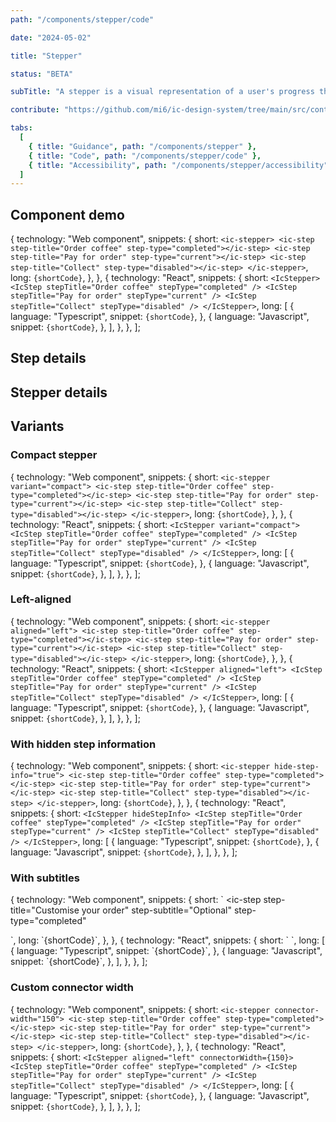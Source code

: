 ```yaml
---
path: "/components/stepper/code"

date: "2024-05-02"

title: "Stepper"

status: "BETA"

subTitle: "A stepper is a visual representation of a user's progress through a predefined set of steps in a linear process."

contribute: "https://github.com/mi6/ic-design-system/tree/main/src/content/structured/components/stepper"

tabs:
  [
    { title: "Guidance", path: "/components/stepper" },
    { title: "Code", path: "/components/stepper/code" },
    { title: "Accessibility", path: "/components/stepper/accessibility" },
  ]
---
```



## Component demo

  {
    technology: "Web component",
    snippets: {
      short: `<ic-stepper>
  <ic-step step-title="Order coffee" step-type="completed"></ic-step>
  <ic-step step-title="Pay for order" step-type="current"></ic-step>
  <ic-step step-title="Collect" step-type="disabled"></ic-step>
</ic-stepper>`,
      long: `{shortCode}`,
    },
  },
  {
    technology: "React",
    snippets: {
      short: `<IcStepper>
  <IcStep stepTitle="Order coffee" stepType="completed" />
  <IcStep stepTitle="Pay for order" stepType="current" />
  <IcStep stepTitle="Collect" stepType="disabled" />
</IcStepper>`,
      long: [
        {
          language: "Typescript",
          snippet: `{shortCode}`,
        },
        {
          language: "Javascript",
          snippet: `{shortCode}`,
        },
      ],
    },
  },
];

<ComponentPreview snippets={snippets}>
  <IcStepper>
    <IcStep stepTitle="Order coffee" stepType="completed" />
    <IcStep stepTitle="Pay for order" stepType="current" />
    <IcStep stepTitle="Collect" stepType="disabled" />
  </IcStepper>
</ComponentPreview>

## Step details

<ComponentDetails component="ic-step" />

## Stepper details

<ComponentDetails component="ic-stepper" />

## Variants

### Compact stepper

  {
    technology: "Web component",
    snippets: {
      short: `<ic-stepper variant="compact">
  <ic-step step-title="Order coffee" step-type="completed"></ic-step>
  <ic-step step-title="Pay for order" step-type="current"></ic-step>
  <ic-step step-title="Collect" step-type="disabled"></ic-step>
</ic-stepper>`,
      long: `{shortCode}`,
    },
  },
  {
    technology: "React",
    snippets: {
      short: `<IcStepper variant="compact">
  <IcStep stepTitle="Order coffee" stepType="completed" />
  <IcStep stepTitle="Pay for order" stepType="current" />
  <IcStep stepTitle="Collect" stepType="disabled" />
</IcStepper>`,
      long: [
        {
          language: "Typescript",
          snippet: `{shortCode}`,
        },
        {
          language: "Javascript",
          snippet: `{shortCode}`,
        },
      ],
    },
  },
];

<ComponentPreview snippets={compactStepper}>
  <IcStepper variant="compact">
    <IcStep stepTitle="Order coffee" stepType="completed" />
    <IcStep stepTitle="Pay for order" stepType="current" />
    <IcStep stepTitle="Collect" stepType="disabled" />
  </IcStepper>
</ComponentPreview>

### Left-aligned

  {
    technology: "Web component",
    snippets: {
      short: `<ic-stepper aligned="left">
  <ic-step step-title="Order coffee" step-type="completed"></ic-step>
  <ic-step step-title="Pay for order" step-type="current"></ic-step>
  <ic-step step-title="Collect" step-type="disabled"></ic-step>
</ic-stepper>`,
      long: `{shortCode}`,
    },
  },
  {
    technology: "React",
    snippets: {
      short: `<IcStepper aligned="left">
  <IcStep stepTitle="Order coffee" stepType="completed" />
  <IcStep stepTitle="Pay for order" stepType="current" />
  <IcStep stepTitle="Collect" stepType="disabled" />
</IcStepper>`,
      long: [
        {
          language: "Typescript",
          snippet: `{shortCode}`,
        },
        {
          language: "Javascript",
          snippet: `{shortCode}`,
        },
      ],
    },
  },
];

<ComponentPreview snippets={leftAligned}>
  <IcStepper aligned="left">
    <IcStep stepTitle="Order coffee" stepType="completed" />
    <IcStep stepTitle="Pay for order" stepType="current" />
    <IcStep stepTitle="Collect" stepType="disabled" />
  </IcStepper>
</ComponentPreview>

### With hidden step information

  {
    technology: "Web component",
    snippets: {
      short: `<ic-stepper hide-step-info="true">
  <ic-step step-title="Order coffee" step-type="completed"></ic-step>
  <ic-step step-title="Pay for order" step-type="current"></ic-step>
  <ic-step step-title="Collect" step-type="disabled"></ic-step>
</ic-stepper>`,
      long: `{shortCode}`,
    },
  },
  {
    technology: "React",
    snippets: {
      short: `<IcStepper hideStepInfo>
  <IcStep stepTitle="Order coffee" stepType="completed" />
  <IcStep stepTitle="Pay for order" stepType="current" />
  <IcStep stepTitle="Collect" stepType="disabled" />
</IcStepper>`,
      long: [
        {
          language: "Typescript",
          snippet: `{shortCode}`,
        },
        {
          language: "Javascript",
          snippet: `{shortCode}`,
        },
      ],
    },
  },
];

<ComponentPreview snippets={hiddenStepInfo}>
  <IcStepper hideStepInfo>
    <IcStep stepTitle="Order coffee" stepType="completed" />
    <IcStep stepTitle="Pay for order" stepType="current" />
    <IcStep stepTitle="Collect" stepType="disabled" />
  </IcStepper>
</ComponentPreview>

### With subtitles

  {
    technology: "Web component",
    snippets: {
      short: `<ic-stepper>
  <ic-step step-title="Order coffee" step-type="completed"></ic-step>
  <ic-step 
    step-title="Customise your order" 
    step-subtitle="Optional" 
    step-type="completed" 
  >
  </ic-step>
  <ic-step 
    step-title="Pay for order" 
    step-subtitle="We accept all major debit/credit cards" 
    step-type="current" 
  >
  </ic-step>
  <ic-step step-title="Collect" step-type="disabled"></ic-step>
</ic-stepper>`,
      long: `{shortCode}`,
    },
  },
  {
    technology: "React",
    snippets: {
      short: `<IcStepper>
  <IcStep stepTitle="Order coffee" stepType="completed" />
  <IcStep 
    stepTitle="Customise your order" 
    stepSubtitle="Optional" 
    stepType="completed" 
  />
  <IcStep 
    stepTitle="Pay for order" 
    stepSubtitle="We accept all major debit/credit cards" 
    stepType="current" 
  />
  <IcStep stepTitle="Collect" stepType="disabled"/>
</IcStepper>`,
      long: [
        {
          language: "Typescript",
          snippet: `{shortCode}`,
        },
        {
          language: "Javascript",
          snippet: `{shortCode}`,
        },
      ],
    },
  },
];

<ComponentPreview snippets={withSubtitles}>
  <IcStepper>
    <IcStep stepTitle="Order coffee" stepType="completed" />
    <IcStep
      stepTitle="Customise your order"
      stepSubtitle="Optional"
      stepType="completed"
    />
    <IcStep
      stepTitle="Pay for order"
      stepSubtitle="We accept all major debit/credit cards"
      stepType="current"
    />
    <IcStep stepTitle="Collect" stepType="disabled" />
  </IcStepper>
</ComponentPreview>

### Custom connector width

  {
    technology: "Web component",
    snippets: {
      short: `<ic-stepper connector-width="150">
  <ic-step step-title="Order coffee" step-type="completed"></ic-step>
  <ic-step step-title="Pay for order" step-type="current"></ic-step>
  <ic-step step-title="Collect" step-type="disabled"></ic-step>
</ic-stepper>`,
      long: `{shortCode}`,
    },
  },
  {
    technology: "React",
    snippets: {
      short: `<IcStepper aligned="left" connectorWidth={150}>
  <IcStep stepTitle="Order coffee" stepType="completed" />
  <IcStep stepTitle="Pay for order" stepType="current" />
  <IcStep stepTitle="Collect" stepType="disabled" />
</IcStepper>`,
      long: [
        {
          language: "Typescript",
          snippet: `{shortCode}`,
        },
        {
          language: "Javascript",
          snippet: `{shortCode}`,
        },
      ],
    },
  },
];

<ComponentPreview snippets={customConnectorWidth}>
  <IcStepper aligned="left" connectorWidth={150}>
    <IcStep stepTitle="Order coffee" stepType="completed" />
    <IcStep stepTitle="Pay for order" stepType="current" />
    <IcStep stepTitle="Collect" stepType="disabled" />
  </IcStepper>
</ComponentPreview>
